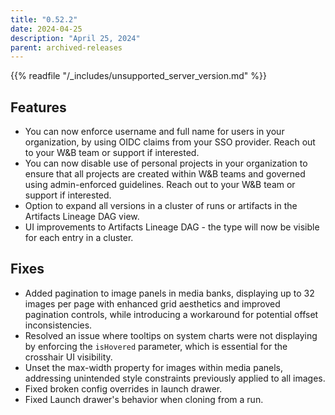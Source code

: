 ```yaml
---
title: "0.52.2"
date: 2024-04-25
description: "April 25, 2024"
parent: archived-releases
---
```


<Warning>
{{% readfile "/_includes/unsupported_server_version.md" %}}
</Warning>

## Features

* You can now enforce username and full name for users in your organization, by using OIDC claims from your SSO provider. Reach out to your W&B team or support if interested.
* You can now disable use of personal projects in your organization to ensure that all projects are created within W&B teams and governed using admin-enforced guidelines. Reach out to your W&B team or support if interested.
* Option to expand all versions in a cluster of runs or artifacts in the Artifacts Lineage DAG view.
* UI improvements to Artifacts Lineage DAG - the type will now be visible for each entry in a cluster.

## Fixes

* Added pagination to image panels in media banks, displaying up to 32 images per page with enhanced grid aesthetics and improved pagination controls, while introducing a workaround for potential offset inconsistencies.
* Resolved an issue where tooltips on system charts were not displaying by enforcing the `isHovered` parameter, which is essential for the crosshair UI visibility.
* Unset the max-width property for images within media panels, addressing unintended style constraints previously applied to all images.
* Fixed broken config overrides in launch drawer.
* Fixed Launch drawer's behavior when cloning from a run.
